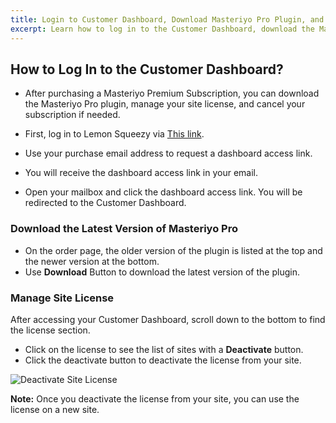```yaml
---
title: Login to Customer Dashboard, Download Masteriyo Pro Plugin, and Manage Site License.
excerpt: Learn how to log in to the Customer Dashboard, download the Masteriyo Pro plugin, and manage your site license.
---
```


## How to Log In to the Customer Dashboard?

- After purchasing a Masteriyo Premium Subscription, you can download the Masteriyo Pro plugin, manage your site license, and cancel your subscription if needed.

- First, log in to Lemon Squeezy via [This link](https://app.lemonsqueezy.com/my-orders).

- Use your purchase email address to request a dashboard access link.

- You will receive the dashboard access link in your email.

- Open your mailbox and click the dashboard access link. You will be redirected to the Customer Dashboard.

### Download the Latest Version of Masteriyo Pro

- On the order page, the older version of the plugin is listed at the top and the newer version at the bottom.
- Use **Download** Button to download the latest version of the plugin.

### Manage Site License

After accessing your Customer Dashboard, scroll down to the bottom to find the license section.
- Click on the license to see the list of sites with a **Deactivate** button.
- Click the deactivate button to deactivate the license from your site.

![Deactivate Site License](https://masteriyo.demoswp.net/wp-content/uploads/2024/05/Deactivate-site-license-Lemon-Squeezy.png)


<Callout> **Note:** Once you deactivate the license from your site, you can use the license on a new site. </Callout>
